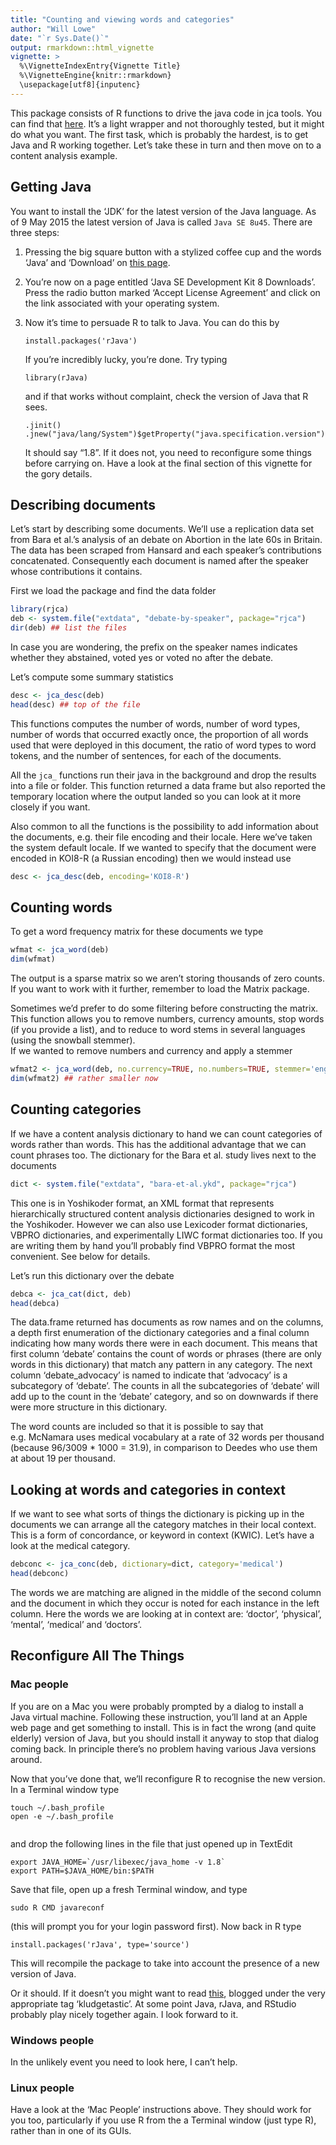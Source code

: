 ```yaml
---
title: "Counting and viewing words and categories"
author: "Will Lowe"
date: "`r Sys.Date()`"
output: rmarkdown::html_vignette
vignette: >
  %\VignetteIndexEntry{Vignette Title}
  %\VignetteEngine{knitr::rmarkdown}
  \usepackage[utf8]{inputenc}
---
```


This package consists of R functions to drive the java code in jca tools.  You can find that [here](https://github.com/conjugateprior/jca).  It's a light wrapper and not thoroughly tested, but it might do what you want.  The first task, which is probably the hardest, is to get Java and R working together.  Let's take these in turn and 
then move on to a content analysis example.

## Getting Java

You want to install the 'JDK' for the latest version of the Java language.  As of 9 May 2015 the latest version of Java is called `Java SE 8u45`.  There are three steps:

 1. Pressing the big square button with a stylized coffee cup and the words 'Java' and 'Download' on [this page](http://www.oracle.com/technetwork/java/javase/downloads/index.html).

 2. You're now on a page entitled 'Java SE Development Kit 8 Downloads'.  Press the radio button marked 'Accept License Agreement' and click on the link associated with your operating system.

 3. Now it's time to persuade R to talk to Java.  You can do this by 
 
        install.packages('rJava')
    
    If you're incredibly lucky, you're done.  Try typing
    
        library(rJava)

    and if that works without complaint, check the version of Java that R sees.  
    
        .jinit()
        .jnew("java/lang/System")$getProperty("java.specification.version")

    It should say "1.8".  If it does not, you need to reconfigure some things before 
    carrying on.  Have a look at the final section of this vignette for the 
    gory details.

## Describing documents

Let's start by describing some documents.  We'll use a replication data set from Bara et al.'s analysis of an debate on Abortion in the late 60s in Britain.  The data has been scraped from Hansard and each speaker's contributions concatenated.  Consequently each document is named after the speaker whose contributions it contains.  

First we load the package and find the data folder
```r
library(rjca)
deb <- system.file("extdata", "debate-by-speaker", package="rjca")
dir(deb) ## list the files 
```
In case you are wondering, the prefix on the speaker names indicates whether they abstained, voted yes or voted no after the debate.

Let's compute some summary statistics
```r
desc <- jca_desc(deb)
head(desc) ## top of the file
```
This functions computes the number of words, number of word types, number of words that occurred exactly once, the proportion of all words used that were deployed in this document, the ratio of word types to word tokens, and the number of sentences, for each of the documents. 

All the `jca_` functions run their java in the background and drop the results into a file or folder.  This function returned a data frame but also reported the temporary location where the output landed so you can look at it more closely if you want.

Also common to all the functions is the possibility to add information about the documents, e.g. their file encoding and their locale.  Here we've taken the system default locale.  If we wanted to specify that the document were encoded in KOI8-R (a Russian encoding) then we would instead use
```r
desc <- jca_desc(deb, encoding='KOI8-R')
```

## Counting words

To get a word frequency matrix for these documents we type
```r
wfmat <- jca_word(deb)
dim(wfmat)
```
The output is a sparse matrix so we aren't storing thousands of zero counts.  If you want to work with it further, remember to load the Matrix package.

Sometimes we'd prefer to do some filtering before constructing the matrix.  This function allows you to remove numbers, currency amounts, stop words (if you provide a list), and to reduce to word stems in several languages (using the snowball stemmer).  
If we wanted to remove numbers and currency and apply a stemmer
```r
wfmat2 <- jca_word(deb, no.currency=TRUE, no.numbers=TRUE, stemmer='english')
dim(wfmat2) ## rather smaller now
```

## Counting categories

If we have a content analysis dictionary to hand we can count categories of words rather than words.  This has the additional advantage that we can count phrases too.  The dictionary for the Bara et al. study lives next to the documents
```r
dict <- system.file("extdata", "bara-et-al.ykd", package="rjca")
```
This one is in Yoshikoder format, an XML format that represents hierarchically structured content analysis dictionaries designed to work in the Yoshikoder.  However we can also use Lexicoder format dictionaries, VBPRO dictionaries, and experimentally LIWC format dictionaries too.  If you are writing them by hand you'll probably find VBPRO format the most convenient. See below for details.

Let's run this dictionary over the debate
```r
debca <- jca_cat(dict, deb)
head(debca)
```
The data.frame returned has documents as row names and on the columns, a depth first enumeration of the dictionary categories and a final column indicating how many words there were in each document.  This means that first column 'debate' contains the count of words or phrases (there are only words in this dictionary) that match any pattern in any category.  The next column 'debate_advocacy' is named to indicate that 'advocacy' is a subcategory of 'debate'.  The counts in all the subcategories of 'debate' will add up to the count in the 'debate' category, and so on downwards if there were more structure in this dictionary.

The word counts are included so that it is possible to say that e.g. McNamara uses medical vocabulary at a rate of 32 words per thousand (because 96/3009 * 1000 = 31.9), in comparison to Deedes who use them at about 19 per thousand.  

## Looking at words and categories in context

If we want to see what sorts of things the dictionary is picking up in the documents we can arrange all the category matches in their local context.  This is a form of concordance, or keyword in context (KWIC).  Let's have a look at the medical category.
```r
debconc <- jca_conc(deb, dictionary=dict, category='medical')
head(debconc)
```
The words we are matching are aligned in the middle of the second column and the document in which they occur is noted for each instance in the left column.  Here
the words we are looking at in context are: 'doctor', 'physical', 'mental', 'medical' and 'doctors'.

## Reconfigure All The Things 

### Mac people

If you are on a Mac you were probably prompted by a dialog to install a Java virtual machine.  Following these instruction, you'll land at an Apple web page and get something to install.  This is in fact the wrong (and quite elderly) version of Java, but you should install it anyway to stop that dialog coming back.  In principle there's no problem having various Java versions around.

Now that you've done that, we'll reconfigure R to recognise the new version. In a Terminal window type

    touch ~/.bash_profile
    open -e ~/.bash_profile
       
and drop the following lines in the file that just opened up in TextEdit

    export JAVA_HOME=`/usr/libexec/java_home -v 1.8`
    export PATH=$JAVA_HOME/bin:$PATH

Save that file, open up a fresh Terminal window, and type

    sudo R CMD javareconf
    
(this will prompt you for your login password first). Now back in R type

    install.packages('rJava', type='source')
    
This will recompile the package to take into account the presence of a new version of Java.  

Or it should.  If it doesn't you might want to read [this](http://andrewgoldstone.com/blog/2015/02/03/rjava/), blogged under the very appropriate tag 'kludgetastic'.  At some point Java, rJava, and RStudio probably play nicely together again.  I look forward to it.  

### Windows people

In the unlikely event you need to look here, I can't help.

### Linux people

Have a look at the 'Mac People' instructions above.  They should work for you too, particularly if you use R from the a Terminal window (just type R), rather than in one of its GUIs.
